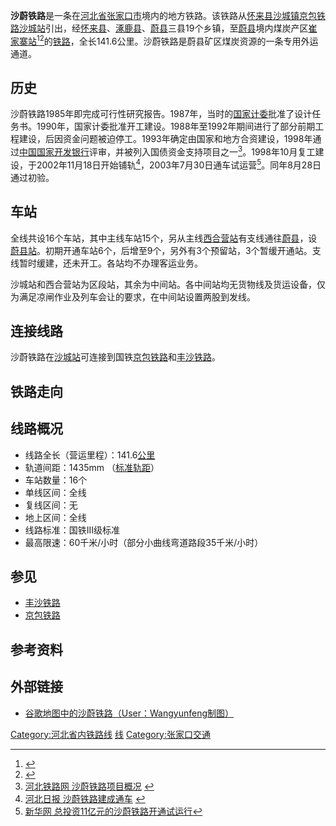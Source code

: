 {{Infobox rail system-route
|rail_name=沙蔚铁路
|other_name=
|system_length=141.6 km
|length_in_operation=
|total_length=
|tracklength=
|name_bgcolor=
|min_width=
|box_width=
|style=
|banner_color=blue
|sec_banner_color=
|third_banner_color=
|logo_filename=
|logo_width=
|logo_bgcolor=
|logo_alt=
|logo_note=
|image=
|imagesize=
|caption=
|code_name=
|locale={{CHN}}
|service_type=煤运铁路
|status=营运中
|network=
|stations=16
|start=
|lines=
|main_route=
|secondary_route=
|branch_route=
|standard=Ⅲ级铁路
|character=
|other_systems=
|main_stations=
|constructor=
|track=1（[[单线铁路|单线铁路]]）
|average_station_distance=
|max_speed=60 km/h
|orbital_plane=
|track_gauge={{standard gauge}}（[[标准轨|标准轨]]）
|distance_between_mainlines=
|min_radius=
|max_grade=
|elevation=
|control=
|block_signal=
|engine=
|electrified=25千伏
|rollingstock=
|fleet_size=
|begin_operation=
|end_operation=
|operation_note=
|open_operation=
|time_first=
|time_last=
|ridership=
|owner=
|operator=
|franchise=
|hq=
|key_person=
|website=
|route_map={{bs-map|inline=1|map=
CONTg~~ ~~ ~~{{RoutemapRoute|Licon=u|[[京包铁路|京包铁路]]往[[北京站|北京站]]方向}}
\ABZg+l\CONTfq~~ ~~ ~~{{RoutemapRoute|Licon=r|[[丰沙铁路|丰沙铁路]]往[[北京站|北京站]]方向}}
BHF~~ ~~[[沙城站|沙城站]]
\ABZgl\STR+r~~ ~~ ~~{{RoutemapRoute|Licon=l|[[京包铁路|京包铁路]]往[[包头站|包头站]]方向}}
CONTgq\KRZu\STRr~~ ~~ ~~下穿[[京包铁路|京包铁路]]
BST~~ ~~[[怀来南站|怀来南站]]
CONTgq\KRZu\CONTfq~~ ~~ ~~下穿[[大秦铁路|大秦铁路]]
hKRZWae~~ ~~ ~~桑干河大桥
BST~~ ~~[[前郝窑站|前郝窑站]]
BST~~ ~~[[黄帝城站|黄帝城站]]
BRÜCKE1~~ ~~ ~~杨树沟大桥
BST~~ ~~[[仓上站|仓上站]]
hKRZWae~~ ~~ ~~小沙河大桥
BRÜCKE1~~ ~~ ~~小沙大桥
BST~~ ~~[[卧佛寺站|卧佛寺站]]
BRÜCKE1~~ ~~ ~~野场大桥
TUNNEL1~~ ~~ ~~王家窑隧道
BRÜCKE1~~ ~~ ~~小斜阳大桥
BRÜCKE1~~ ~~ ~~石门口大桥
BST~~ ~~[[石门口站|石门口站]]
TUNNEL2~~ ~~ ~~石门口1、2、3号隧道
TUNNEL1~~ ~~ ~~任家湾隧道
BRÜCKE1~~ ~~ ~~任家湾大桥
BST~~ ~~[[大堡镇站|大堡镇站]]
BST~~ ~~[[辛庄站|辛庄站]]
BRÜCKE1~~ ~~ ~~赤崖堡大桥
BRÜCKE1~~ ~~ ~~宋庄大桥
BRÜCKE1~~ ~~ ~~金沙河大桥
BST~~ ~~[[白乐站|白乐站]]
BST~~ ~~[[西合营站|西合营站]]
\eABZgl\exSTR+r
\SKRZ-Au\exSKRZ-Au~~ ~~ ~~下穿[[张石高速公路|张石高速公路]]
\STR\exKBSTe~~ ~~[[蔚县站|蔚县站]]~~缓建
WBRÜCKE1~~ ~~ ~~[[壶流河|壶流河]]特大桥
BST~~ ~~[[古家疃站|古家疃站]]
BST~~ ~~[[北杨庄站|北杨庄站]]
BST~~ ~~[[单侯站|单侯站]]
BST~~ ~~[[崔家寨站|崔家寨站]]
ENDEe
}}
}}

'''沙蔚铁路'''是一条在[[河北省|河北省]][[张家口市|张家口市]]境内的地方铁路。该铁路从[[怀来县|怀来县]][[沙城镇|沙城镇]][[京包铁路|京包铁路]][[沙城站|沙城站]]引出，经[[怀来县|怀来县]]、[[涿鹿县|涿鹿县]]、[[蔚县|蔚县]]三县19个乡镇，至[[蔚县|蔚县]]境内煤炭产区[[崔家寨站|崔家寨站]]<ref>{{cite book|title=中国铁路地图集|author=中国铁道出版社组织编写|publisher=中国铁道出版社|year=2011|location=北京|isbn=978-7-113-13840-0|pages=20}}</ref><ref>{{cite journal|title=沙蔚线运输增量方案研究|author=伍忠国, 张伦, 宋云|journal=铁道运输与经济|year=2010|issue=6|pages=34-36}}</ref>的[[铁路|铁路]]，全长141.6公里。沙蔚铁路是蔚县矿区煤炭资源的一条专用外运通道。

==历史==
沙蔚铁路1985年即完成可行性研究报告。1987年，当时的[[国家计委|国家计委]]批准了设计任务书。1990年，国家计委批准开工建设。1988年至1992年期间进行了部分前期工程建设，后因资金问题被迫停工。1993年确定由国家和地方合资建设，1998年通过[[中国国家开发银行|中国国家开发银行]]评审，并被列入国债资金支持项目之一<ref>[http://www.raildoor.com/hb/html/c29/2009-07/6.htm 河北铁路网 沙蔚铁路项目概况] {{webarchive|url=https://archive.is/20130427175606/http://www.raildoor.com/hb/html/c29/2009-07/6.htm |date=2013-04-27 }}</ref>。1998年10月复工建设，于2002年11月18日开始铺轨<ref>[http://hbrb.hebeidaily.com.cn/20030518/ca267003.htm 河北日报 沙蔚铁路建成通车] {{webarchive|url=https://web.archive.org/web/20030829113258/http://hbrb.hebeidaily.com.cn/20030518/ca267003.htm |date=2003-08-29 }}</ref>，2003年7月30日通车试运营<ref>[http://news.xinhuanet.com/newscenter/2003-08/11/content_1021040.htm 新华网 总投资11亿元的沙蔚铁路开通试运行]</ref>。同年8月28日通过初验。

==车站==
全线共设16个车站，其中主线车站15个，另从主线[[西合营站|西合营站]]有支线通往[[蔚县|蔚县]]，设[[蔚县站|蔚县站]]。初期开通车站6个，后增至9个，另外有3个预留站，3个暂缓开通站。支线暂时缓建，还未开工。各站均不办理客运业务。

沙城站和西合营站为区段站，其余为中间站。各中间站均无货物线及货运设备，仅为满足凉闸作业及列车会让的要求，在中间站设置两股到发线。

==连接线路==
沙蔚铁路在[[沙城站|沙城站]]可连接到国铁[[京包铁路|京包铁路]]和[[丰沙铁路|丰沙铁路]]。

==铁路走向==

==线路概况==
*线路全长（营运里程）：141.6[[公里|公里]]
*轨道间距：1435mm （[[标准轨距|标准轨距]]） 
*车站数量：16个
*单线区间：全线 
*复线区间：无 
*地上区间：全线 
*线路标准：国铁III级标准
*最高限速：60千米/小时（部分小曲线弯道路段35千米/小时）

==参见==
*[[丰沙铁路|丰沙铁路]]
*[[京包铁路|京包铁路]]

==参考资料==
{{reflist}}

==外部链接==
*[http://ditu.google.com/maps/ms?ie=UTF8&hl=zh-CN&msa=0&brcurrent=3,0x35fa78e5afb19407:0x24a75ae1a33e472,0,0x35fa2433321b1b7b:0xc135c2b7d65f7db6%3B5,0,0&msid=107455913673495037855.00047da837c3e13d8fa61&t=h&ll=40.164182,115.098267&spn=0.599241,1.454315&z=10 谷歌地图中的沙蔚铁路（User：Wangyunfeng制图）]

{{沙蔚铁路}}
{{中国铁路|nocat}}

[[Category:河北省内铁路线|Category:河北省内铁路线]]
[[Category:中国铁路北京局集团有限公司|线]]
[[Category:张家口交通|Category:张家口交通]]